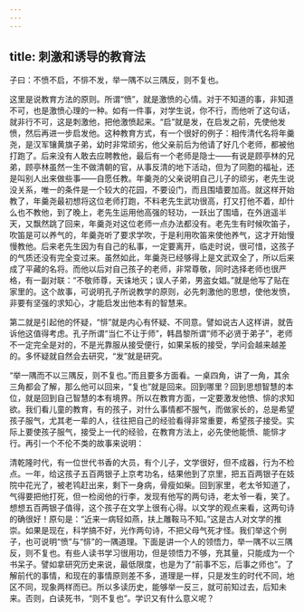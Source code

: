 ```yaml
---
---
---
```

title: 刺激和诱导的教育法
---




子曰：不愤不启，不悱不发，举一隅不以三隅反，则不复也。

这里是说教育方法的原则。所谓“愤”，就是激愤的心情。对于不知道的事，非知道不可，也是激愤心理的一种。如有一件事，对学生说，你不行，而他听了这句话，就非行不可，这是刺激他，把他激愤起来。“启”就是发，在启发之前，先使他发愤，然后再进一步启发他。这种教育方式，有一个很好的例子：相传清代名将年羹尧，是汉军镶黄旗子弟，幼时非常顽劣，他父亲前后为他请了好几个老师，都被他打跑了。后来没有人敢去应聘教他，最后有一个老师是隐士——有说是顾亭林的兄弟，顾亭林虽然一生不做清朝的官，从事反清的地下活动，但为了同胞的福祉，还是叫别人出来做些事——自愿任教。年羹尧的父亲说明自己儿子的顽劣，老先生说没关系，唯一的条件是一个较大的花园，不要设门，而且围墙要加高。就这样开始教了，年羹尧最初想将这位老师打跑，不料老先生武功很高，打又打他不着，却什么也不教他，到了晚上，老先生运用他高强的轻功，一跃出了围墙，在外逍遥半天，又飘然跳了回来，年羹尧对这位老师一点办法都没有。老先生有时候吹笛子，吹笛是可以养气的，年羹尧听了要求学吹，于是利用吹笛来使他养气，这才开始慢慢教他。后来老先生因为有自己的私事，一定要离开，临走时说，很可惜，这孩子的气质还没有完全变过来。虽然如此，年羹尧已经够得上是文武双全了，所以后来成了平藏的名将。而他以后对自己孩子的老师，非常尊敬，同时选择老师也很严格，有一副对联：“不敬师尊，天诛地灭；误人子弟，男盗女娼。”就是他写了贴在家里的。这个故事，可说明孔子所说教学的原则，必先刺激他的思想，使他发愤，非要有坚强的求知心，才能启发出他本有的智慧来。

第二就是引起他的怀疑，“悱”就是内心有怀疑、不同意。譬如说古人这样讲，就告诉他这值得考虑。孔子所谓“当仁不让于师”，韩昌黎所谓“师不必贤于弟子”，老师不一定完全是对的，不是光靠服从接受便行，如果呆板的接受，学问会越来越差的。多怀疑就自然会去研究，“发”就是研究。

“举一隅而不以三隅反，则不复也。”而且要多方面看。一桌四角，讲了一角，其余三角都会了解，那么他可以回来，“复也”就是回来。回到哪里？回到思想智慧的本位，就是回到自己智慧的本有境界。所以在教育方面，一定要激发他愤、悱的求知欲。我们看儿童的教育，有的孩子，对什么事情都不服气，而做家长的，总是希望孩子服气，尤其老一辈的人，往往把自己的经验看得非常重要，希望孩子接受。实际上要使孩子服气，接受上一代的经验，在教育方法上，必先使他能愤、能悱才行。再引一个不伦不类的故事来说明：

清乾隆时代，有一位世代书香的大员，有个儿子，文学很好，但不成器，行为不检点。一年，给这孩子五百两银子上京考功名，结果他到了京里，把五百两银子在妓院中花光了，被老鸨赶出来，剩下一身病，骨瘦如柴。回到家里，老太爷知道了，气得要把他打死，但一检阅他的行李，发现有他写的两句诗，老太爷一看，笑了。想想五百两银子值得，这个孩子在文学上很有心得。以文学的观点来看，这两句诗的确很好！原句是：“近来一病轻如燕，扶上雕鞍马不知。”这是古人对文学的推崇。如果是现在，科学搞不好，光作两句诗，不把父母气死才怪。我们举这个例子，也可说明“愤”与“悱”的一隅道理。下面是讲一个人的领悟力，举一隅不以三隅反，则不复也。有些人读书学习很用功，但是领悟力不够，充其量，只能成为一个书呆子。譬如拿研究历史来说，最低限度，也是为了“前事不忘，后事之师也”。了解前代的事情，和现在的事情原则差不多，道理是一样，只是发生的时代不同，地区不同，现象两样而已。所以多读历史，能够举一反三，就可前知过去，后知未来。否则，白读死书，“则不复也”。学识又有什么意义呢？